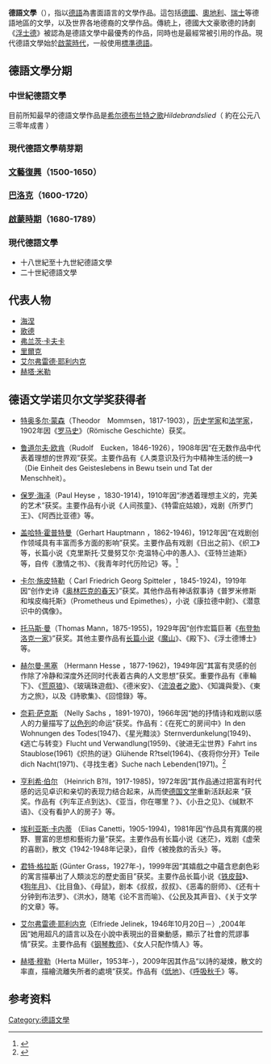 '''德語文學'''（{{lang-de|Deutschsprachige Literatur}}），指以[[德語|德語]]為書面語言的文學作品。這包括[[德國|德國]]、[[奧地利|奧地利]]、[[瑞士|瑞士]]等德語地區的文學，以及世界各地德裔的文學作品。傳統上，德國大文豪歌德的詩劇《[[浮士德|浮士德]]》被認為是德語文學中最優秀的作品，同時也是最經常被引用的作品。現代德語文學始於[[啟蒙時代|啟蒙時代]]，一般使用[[標準德語|標準德語]]。

== 德語文學分期 ==

=== 中世紀德語文學 ===
目前所知最早的德語文學作品是[[希爾德布蘭特之歌|希尔德布兰特之歌]]''Hildebrandslied''（ 約在公元八三零年成書 ）

=== 現代德語文學萌芽期 ===

=== [[文藝復興|文藝復興]]（1500-1650） ===

=== [[巴洛克|巴洛克]]（1600-1720） ===

=== [[啟蒙時期|啟蒙時期]]（1680-1789） ===

=== 現代德語文學 ===
*十八世紀至十九世紀德語文學
*二十世紀德語文學

== 代表人物 ==
*[[海涅|海涅]]
*[[歌德|歌德]]
*[[弗兰茨·卡夫卡|弗兰茨·卡夫卡]]
*[[里爾克|里爾克]]
*[[艾尔弗雷德·耶利内克|艾尔弗雷德·耶利内克]]
*[[赫塔·米勒|赫塔·米勒]]

==德语文学诺贝尔文学奖获得者==
*{{flag|German Empire|1870}}[[特奥多尔·蒙森|特奥多尔·蒙森]]（Theodor　Mommsen，1817-1903），[[历史学家|历史学家]]和[[法学家|法学家]]，1902年因《[[罗马史|罗马史]]》（Römische Geschichte）获奖。
*{{flag|German Empire|1908}}[[鲁道尔夫·欧肯|鲁道尔夫·欧肯]]（Rudolf　Eucken，1846-1926），1908年因“在无数作品中代表着理想的世界观”获奖。主要作品有《人类意识及行为中精神生活的统一》（Die Einheit des Geisteslebens in Bewu tsein und Tat der Menschheit）。
*{{flag|German Empire|1908}}[[保罗·海泽|保罗·海泽]]（Paul Heyse ，1830-1914)，1910年因“渗透着理想主义的，完美的艺术”获奖。主要作品有小说《人间孩童》、《特雷庇姑娘》，戏剧《所罗门王》、《阿西比亚德》等。
*{{flag|German Empire|1908}}[[盖哈特·霍普特曼|盖哈特·霍普特曼]]（Gerhart Hauptmann ，1862-1946)，1912年因“在戏剧创作领域具有丰富而多方面的影响”获奖。主要作品有戏剧《日出之前》、《织工》等，长篇小说《克里斯托·艾曼努艾尔·克温特心中的愚人》、《亚特兰迪斯》等，自传《激情之书》、《我青年时代历险记》等。<ref name=>{{cite web|url=http://www.pornoclupx.com/inhalte/deutsch/literatur/2009/1205325.htm|title=德国诺贝尔文学奖获得者简介|accessdate=2009年12月5日|publisher=德语德国网站|work=|language=zh-cn|deadurl=yes|archiveurl=https://web.archive.org/web/20150402150721/http://www.pornoclupx.com/inhalte/deutsch/literatur/2009/1205325.htm|archivedate=2015年4月2日}}</ref>
*{{SWI}}[[卡尔·施皮特勒|卡尔·施皮特勒]]（ Carl Friedrich Georg Spitteler ，1845-1924)，1919年因“创作史诗《[[奥林匹克的春天|奥林匹克的春天]]》”获奖。其他作品有神话叙事诗《普罗米修斯和埃皮梅托斯》（Prometheus und Epimethes），小说《康拉德中尉》、《潜意识中的偶像》。
*{{GER}}[[托马斯·曼|托马斯·曼]]（Thomas Mann，1875-1955)，1929年因“创作宏篇巨著《[[布登勃洛克一家|布登勃洛克一家]]》”获奖。其他主要作品有[[长篇小说|长篇小说]]《[[魔山|魔山]]》、《殿下》、《浮士德博士》等。
*{{GER}}[[赫尔曼·黑塞|赫尔曼·黑塞]] （Hermann Hesse ，1877-1962)，1949年因“其富有灵感的创作除了冷静和深度外还同时代表着古典的人文思想”获奖。重要作品有《車輪下》、《[[荒原狼|荒原狼]]》、《玻璃珠遊戲》、《德米安》、《[[流浪者之歌|流浪者之歌]]》、《知識與愛》、《東方之旅》，以及《詩歌集》、《回憶錄》等。
*{{SWE}}[[奈莉·萨克斯|奈莉·萨克斯]] （Nelly Sachs ，1891-1970)，1966年因“她的抒情诗和戏剧以感人的力量描写了[[以色列|以色列]]的命运”获奖。作品有：《在死亡的房间中》In den Wohnungen des Todes(1947)、《星光黯淡》Sternverdunkelung(1949)、《逃亡与转变》Flucht und Verwandlung(1959)、《驶进无尘世界》Fahrt ins Staublose(1961)《炽热的谜》Glühende R?tsel(1964)、《夜将你分开》Teile dich Nacht(1971)、《寻找生者》Suche nach Lebenden(1971)。<ref name=>{{cite web|url=http://www.pornoclupx.com/inhalte/deutsch/literatur/2009/1205325.htm|title=德国诺贝尔文学奖获得者简介|accessdate=2009年12月5日|publisher=德语德国网站|work=|language=zh-cn|deadurl=yes|archiveurl=https://web.archive.org/web/20150402150721/http://www.pornoclupx.com/inhalte/deutsch/literatur/2009/1205325.htm|archivedate=2015年4月2日}}</ref>
*{{FRG}}[[亨利希·伯尔|亨利希·伯尔]] （Heinrich B?ll，1917-1985)，1972年因“其作品通过把富有时代感的远见卓识和亲切的表现力结合起来，从而使[[德国文学|德国文学]]重新活跃起来 ”获奖。作品有《列车正点到达》、《亚当，你在哪里？》、《小丑之见》、《缄默不语》、《没有看护人的房子》等。
*{{GBR}}[[埃利亚斯·卡内蒂|埃利亚斯·卡内蒂]] （Elias Canetti，1905-1994)，1981年因“作品具有寬廣的視野、豐富的思想和藝術力量”获奖。主要作品有长篇小说《迷茫》，戏剧《虚荣的喜剧》，散文《1942-1948年记录》，自传《被挽救的舌头》等。
*{{GER}}[[君特·格拉斯|君特·格拉斯]] (Günter Grass，1927年-)，1999年因“其嬉戲之中蘊含悲劇色彩的寓言描摹出了人類淡忘的歷史面目”获奖。主要作品长篇小说《[[铁皮鼓|铁皮鼓]]》、《[[狗年月|狗年月]]》、《比目鱼》、《母鼠》，剧本《叔叔，叔叔》、《恶毒的厨师》、《还有十分钟到布法罗》、《洪水》，随笔《论不言而喻》、《公民及其声音》、《关于文学的文章》等。
*{{AUT}}[[艾尔弗雷德·耶利内克|艾尔弗雷德·耶利内克]]（Elfriede Jelinek，1946年10月20日－）,2004年因“她用超凡的語言以及在小說中表現出的音樂動感，顯示了社會的荒謬事情”获奖。主要作品有《[[钢琴教师|钢琴教师]]》、《女人只配作情人》等。
*{{GER}}[[赫塔·穆勒|赫塔·穆勒]]（Herta Müller，1953年-），2009年因其作品“以詩的凝煉，散文的率直，描繪流離失所者的處境”获奖。作品有《[[低地|低地]]》、《[[呼吸秋千|呼吸秋千]]》等。

==参考资料==
{{reflist|2}}

{{Authority control}}
[[Category:德語文學|Category:德語文學]]